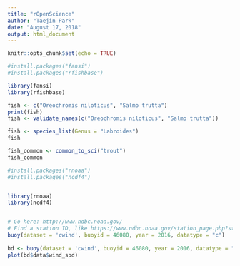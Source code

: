 ```yaml
---
title: "rOpenScience"
author: "Taejin Park"
date: "August 17, 2018"
output: html_document
---
```


```r
knitr::opts_chunk$set(echo = TRUE)
```


```r
#install.packages("fansi")
#install.packages("rfishbase")

library(fansi)
library(rfishbase)

fish <- c("Oreochromis niloticus", "Salmo trutta")
print(fish)
fish <- validate_names(c("Oreochromis niloticus", "Salmo trutta"))

fish <- species_list(Genus = "Labroides")
fish

fish_common <- common_to_sci("trout")
fish_common

```




```r
#install.packages("rnoaa")
#install.packages("ncdf4")


library(rnoaa)
library(ncdf4)


# Go here: http://www.ndbc.noaa.gov/
# Find a station ID, like https://www.ndbc.noaa.gov/station_page.php?station=46080
buoy(dataset = 'cwind', buoyid = 46080, year = 2016, datatype = "c")
 
bd <- buoy(dataset = 'cwind', buoyid = 46080, year = 2016, datatype = "c")
plot(bd$data$wind_spd)
```